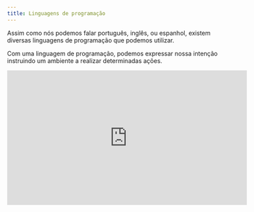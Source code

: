 ```yaml
---
title: Linguagens de programação
---
```


Assim como nós podemos falar português, inglês, ou espanhol, existem diversas
linguagens de programação que podemos utilizar.

Com uma linguagem de programação, podemos expressar nossa intenção instruindo
um ambiente a realizar determinadas ações.

<iframe
  width="560"
  height="315"
  src="https://www.youtube.com/embed/yT22ylhonfs?si=odRpE-nUQ1BhG6g0"
  title="YouTube video player"
  frameBorder="0"
  allow="accelerometer; autoplay; clipboard-write; encrypted-media; gyroscope; picture-in-picture; web-share"
  allowFullScreen
></iframe>
